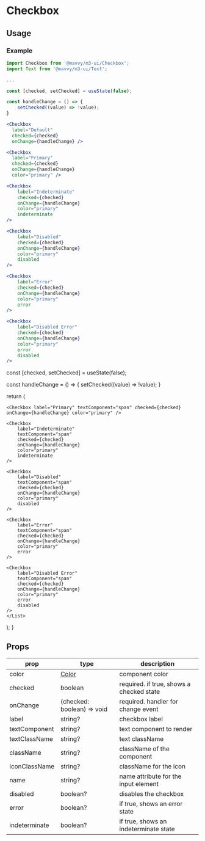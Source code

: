 # Checkbox


## Usage

### Example

```jsx
import Checkbox from '@mavvy/m3-ui/Checkbox';
import Text from '@mavvy/m3-ui/Text';

...

const [checked, setChecked] = useState(false);

const handleChange = () => {
    setChecked((value) => !value);
}

<Checkbox 
  label="Default"
  checked={checked}
  onChange={handleChange} />

<Checkbox 
  label="Primary"
  checked={checked}
  onChange={handleChange}
  color="primary" />

<Checkbox
    label="Indeterminate"
    checked={checked}
    onChange={handleChange}
    color="primary"
    indeterminate
/>

<Checkbox
    label="Disabled"
    checked={checked}
    onChange={handleChange}
    color="primary"
    disabled
/>

<Checkbox
    label="Error"
    checked={checked}
    onChange={handleChange}
    color="primary"
    error
/>

<Checkbox
    label="Disabled Error"
    checked={checked}
    onChange={handleChange}
    color="primary"
    error
    disabled
/>

```

const [checked, setChecked] = useState(false);

const handleChange = () => {
    setChecked((value) => !value);
}

return (
  <List>
    <Checkbox label="Default" textComponent="span" checked={checked} onChange={handleChange} />

    <Checkbox label="Primary" textComponent="span" checked={checked} onChange={handleChange} color="primary" />

    <Checkbox
        label="Indeterminate"
        textComponent="span"
        checked={checked}
        onChange={handleChange}
        color="primary"
        indeterminate
    />

    <Checkbox
        label="Disabled"
        textComponent="span"
        checked={checked}
        onChange={handleChange}
        color="primary"
        disabled
    />

    <Checkbox
        label="Error"
        textComponent="span"
        checked={checked}
        onChange={handleChange}
        color="primary"
        error
    />

    <Checkbox
        label="Disabled Error"
        textComponent="span"
        checked={checked}
        onChange={handleChange}
        color="primary"
        error
        disabled
    />
    </List>
  );
}

<CheckboxExample />

## Props

|prop|type|description|
|----|----|-----------|
|color|[Color](/docs/theming/colors)|component color|
|checked|boolean|required. if true, shows a checked state|
|onChange|(checked: boolean) => void|required. handler for change event|
|label|string?|checkbox label|
|textComponent|string?|text component to render|
|textClassName|string?|text className|
|className|string?| className of the component|
|iconClassName|string?|className for the icon|
|name|string?|name attribute for the input element|
|disabled|boolean?|disables the checkbox|
|error|boolean?|if true, shows an error state|
|indeterminate|boolean?|if true, shows an indeterminate state|
